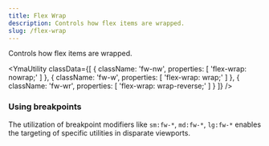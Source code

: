 ```yaml
---
title: Flex Wrap
description: Controls how flex items are wrapped.
slug: /flex-wrap
---
```



Controls how flex items are wrapped.

<YmaUtility
  classData={[
    {
      className: 'fw-nw',
      properties: [
        'flex-wrap: nowrap;'
      ]
    },
    {
      className: 'fw-w',
      properties: [
        'flex-wrap: wrap;'
      ]
    },
    {
      className: 'fw-wr',
      properties: [
        'flex-wrap: wrap-reverse;'
      ]
    }
  ]}
/>

### Using breakpoints

The utilization of breakpoint modifiers like `sm:fw-*`, `md:fw-*`, `lg:fw-*` enables the targeting of specific utilities in disparate viewports.